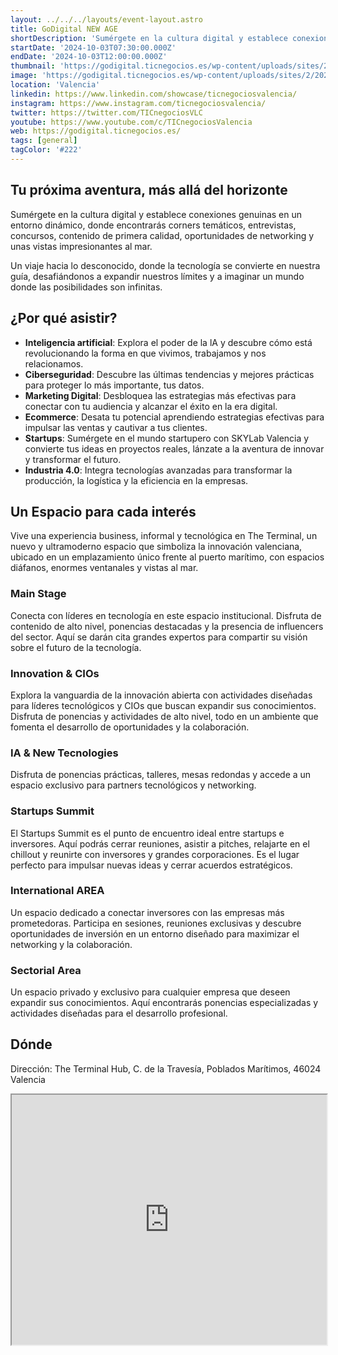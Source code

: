 ```yaml
---
layout: ../../../layouts/event-layout.astro
title: GoDigital NEW AGE
shortDescription: 'Sumérgete en la cultura digital y establece conexiones genuinas en un entorno dinámico, donde encontrarás corners temáticos, entrevistas, concursos, contenido de primera calidad, oportunidades de networking y unas vistas impresionantes al mar.'
startDate: '2024-10-03T07:30:00.000Z'
endDate: '2024-10-03T12:00:00.000Z'
thumbnail: 'https://godigital.ticnegocios.es/wp-content/uploads/sites/2/2024/06/imagen-destacada-web24.png'
image: 'https://godigital.ticnegocios.es/wp-content/uploads/sites/2/2024/06/imagen-destacada-web24.png'
location: 'Valencia'
linkedin: https://www.linkedin.com/showcase/ticnegociosvalencia/
instagram: https://www.instagram.com/ticnegociosvalencia/
twitter: https://twitter.com/TICnegociosVLC
youtube: https://www.youtube.com/c/TICnegociosValencia
web: https://godigital.ticnegocios.es/
tags: [general]
tagColor: '#222'
---
```


## Tu próxima aventura, más allá del horizonte

Sumérgete en la cultura digital y establece conexiones genuinas en un entorno dinámico, donde encontrarás corners temáticos, entrevistas, concursos, contenido de primera calidad, oportunidades de networking y unas vistas impresionantes al mar.

Un viaje hacia lo desconocido, donde la tecnología se convierte en nuestra guía, desafiándonos a expandir nuestros límites y a imaginar un mundo donde las posibilidades son infinitas.

## ¿Por qué asistir?

- **Inteligencia artificial**: Explora el poder de la lA y descubre cómo está revolucionando la forma en que vivimos, trabajamos y nos relacionamos.
- **Ciberseguridad**: Descubre las últimas tendencias y mejores prácticas para proteger lo más importante, tus datos.
- **Marketing Digital**: Desbloquea las estrategias más efectivas para conectar con tu audiencia y alcanzar el éxito en la era digital.
- **Ecommerce**: Desata tu potencial aprendiendo estrategias efectivas para impulsar las ventas y cautivar a tus clientes.
- **Startups**: Sumérgete en el mundo startupero con SKYLab Valencia y convierte tus ideas en proyectos reales, lánzate a la aventura de innovar y transformar el futuro.
- **Industria 4.0**: Integra tecnologías avanzadas para transformar la producción, la logística y la eficiencia en la empresas.

## Un Espacio para cada interés

Vive una experiencia business, informal y tecnológica en The Terminal, un nuevo y ultramoderno espacio que simboliza la innovación valenciana, ubicado en un emplazamiento único frente al puerto marítimo, con espacios diáfanos, enormes ventanales y vistas al mar.

### Main Stage

Conecta con líderes en tecnología en este espacio institucional. Disfruta de contenido de alto nivel, ponencias destacadas y la presencia de influencers del sector. Aquí se darán cita grandes expertos para compartir su visión sobre el futuro de la tecnología.

### Innovation & CIOs

Explora la vanguardia de la innovación abierta con actividades diseñadas para líderes tecnológicos y CIOs que buscan expandir sus conocimientos. Disfruta de ponencias y actividades de alto nivel, todo en un ambiente que fomenta el desarrollo de oportunidades y la colaboración.

### IA & New Tecnologies

Disfruta de ponencias prácticas, talleres, mesas redondas y accede a un espacio exclusivo para partners tecnológicos y networking.

### Startups Summit

El Startups Summit es el punto de encuentro ideal entre startups e inversores. Aquí podrás cerrar reuniones, asistir a pitches, relajarte en el chillout y reunirte con inversores y grandes corporaciones. Es el lugar perfecto para impulsar nuevas ideas y cerrar acuerdos estratégicos.

### International AREA

Un espacio dedicado a conectar inversores con las empresas más prometedoras. Participa en sesiones, reuniones exclusivas y descubre oportunidades de inversión en un entorno diseñado para maximizar el networking y la colaboración.

### Sectorial Area

Un espacio privado y exclusivo para cualquier empresa que deseen expandir sus conocimientos. Aquí encontrarás ponencias especializadas y actividades diseñadas para el desarrollo profesional.

## Dónde

Dirección: The Terminal Hub, C. de la Travesía, Poblados Marítimos, 46024 Valencia

<iframe
  style="width: 100%; height: 400px;"
  height="400"
  allowfullscreen=""
  loading="lazy"
  referrerpolicy="no-referrer-when-downgrade"
  src="https://www.google.com/maps/embed?pb=!1m18!1m12!1m3!1d3080.4493059740166!2d-0.3338417870759284!3d39.4591772132413!2m3!1f0!2f0!3f0!3m2!1i1024!2i768!4f13.1!3m3!1m2!1s0xd6049af34a3305b%3A0xbf1cebe40f9699a4!2sThe%20Terminal%20Hub!5e0!3m2!1ses!2ses!4v1727778850629!5m2!1ses!2ses"
  aria-label="The Terminal Hub, C. de la Travesía, Poblados Marítimos, 46024 Valencia"
></iframe>
